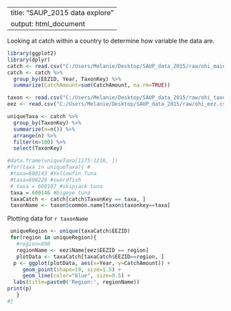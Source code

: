 --
title: "SAUP_2015 data explore"
output: html_document
---

Looking at catch within a country to determine how variable the data are.
```r
library(ggplot2)
library(dplyr)
catch <- read.csv("C:/Users/Melanie/Desktop/SAUP_data_2015/raw/ohi_main.csv")
catch <- catch %>%
  group_by(EEZID, Year, TaxonKey) %>%
  summarize(CatchAmount=sum(CatchAmount, na.rm=TRUE))

taxon <- read.csv("C:/Users/Melanie/Desktop/SAUP_data_2015/raw/ohi_taxon.csv")
eez <- read.csv("C:/Users/Melanie/Desktop/SAUP_data_2015/raw/ohi_eez.csv")
```

```r
uniqueTaxa <- catch %>%
  group_by(TaxonKey) %>%
  summarize(n=n()) %>%
  arrange(n) %>%
  filter(n>100) %>%
  select(TaxonKey)

#data.frame(uniqueTaxa[1175:1216, ])
#for(taxa in uniqueTaxa){ #
 #taxa=600143 #Yellowfin Tuna
 #taxa=600226 #swordfish
 # taxa = 600107 #skipjack tuna
 taxa = 600146 #bigeye tuna
 taxaCatch <- catch[catch$TaxonKey == taxa, ]
 taxonName <- taxon$common.name[taxon$taxonkey==taxa]

```

Plotting data for `r taxonName`

```r
 uniqueRegion <- unique(taxaCatch$EEZID)
 for(region in uniqueRegion){
   #region=608
   regionName <- eez$Name[eez$EEZID == region] 
   plotData <- taxaCatch[taxaCatch$EEZID==region, ]
  p <- ggplot(plotData, aes(x=Year, y=CatchAmount)) +
     geom_point(shape=19, size=1.5) +
     geom_line(color="blue", size=0.5) +
  labs(title=paste0('Region:', regionName))
print(p)
   }
#}

```

